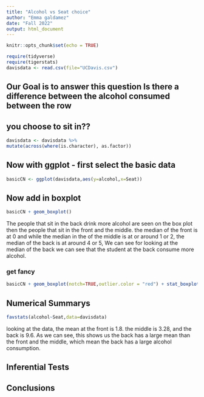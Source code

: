 ```yaml
---
title: "Alcohol vs Seat choice"
author: "Emma galdamez"
date: "Fall 2022"
output: html_document
---
```


```r
knitr::opts_chunk$set(echo = TRUE)
```

```r
require(tidyverse)
require(tigerstats)
davisdata <- read.csv(file="UCDavis.csv")
```
## Our Goal is to answer this question Is there a difference between the alcohol consumed between the row
## you choose to sit in??

```r
davisdata <- davisdata %>%
mutate(across(where(is.character), as.factor))
```

## Now with ggplot - first select the basic data

```r
basicCN <- ggplot(davisdata,aes(y=alcohol,x=Seat))
```
## Now add in boxplot

```r
basicCN + geom_boxplot()
```
  
  The people that sit in the back drink more alcohol are seen on the box plot then the people that sit in the front and the middle. the median of the front is at 0 and while the median in the of the middle is at or around 1 or 2, the median of the back is at around 4 or 5, We can see for looking at the median of the back we can see that the student at the back consume more alcohol. 
  
  
### get fancy  

```r
basicCN + geom_boxplot(notch=TRUE,outlier.color = "red") + stat_boxplot(geom ='errorbar') + labs(title="Fancy notch boxplot \n with 2 lines")
```

## Numerical Summarys 

```r
favstats(alcohol~Seat,data=davisdata)
```

looking at the data, the mean at the front is 1.8. the middle is 3.28, and the back is 9.6. As we can see, this shows us the back has a large mean than the front and the middle, which mean the back has a large alcohol consumption. 

## Inferential Tests

## Conclusions



